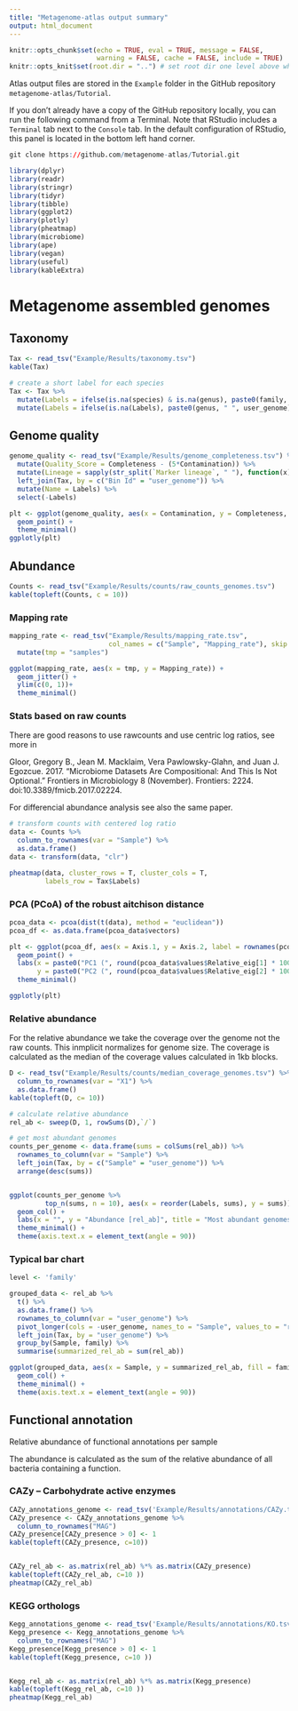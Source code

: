 ```yaml
---
title: "Metagenome-atlas output summary"
output: html_document
---
```


```r
knitr::opts_chunk$set(echo = TRUE, eval = TRUE, message = FALSE,
                      warning = FALSE, cache = FALSE, include = TRUE)
knitr::opts_knit$set(root.dir = "..") # set root dir one level above where Rmd is saved
```

Atlas output files are stored in the `Example` folder in the GitHub repository `metagenome-atlas/Tutorial`.

If you don't already have a copy of the GitHub repository locally, you can run the following command from a Terminal.
Note that RStudio includes a `Terminal` tab next to the `Console` tab.
In the default configuration of RStudio, this panel is located in the bottom left hand corner.

```r
git clone https://github.com/metagenome-atlas/Tutorial.git
```

```r
library(dplyr)
library(readr)
library(stringr)
library(tidyr)
library(tibble)
library(ggplot2)
library(plotly)
library(pheatmap)
library(microbiome)
library(ape)
library(vegan)
library(useful)
library(kableExtra)
```

# Metagenome assembled genomes

## Taxonomy

```r
Tax <- read_tsv("Example/Results/taxonomy.tsv")
kable(Tax)
```

```r
# create a short label for each species
Tax <- Tax %>%
  mutate(Labels = ifelse(is.na(species) & is.na(genus), paste0(family, " ", user_genome), species)) %>%
  mutate(Labels = ifelse(is.na(Labels), paste0(genus, " ", user_genome), Labels))
```

## Genome quality

```r
genome_quality <- read_tsv("Example/Results/genome_completeness.tsv") %>%
  mutate(Quality_Score = Completeness - (5*Contamination)) %>%
  mutate(Lineage = sapply(str_split(`Marker lineage`, " "), function(x) x[1])) %>%
  left_join(Tax, by = c("Bin Id" = "user_genome")) %>%
  mutate(Name = Labels) %>%
  select(-Labels)
```

```r
plt <- ggplot(genome_quality, aes(x = Contamination, y = Completeness, color = phylum)) +
  geom_point() +
  theme_minimal()
ggplotly(plt)
```

## Abundance

```r
Counts <- read_tsv("Example/Results/counts/raw_counts_genomes.tsv")
kable(topleft(Counts, c = 10))
```

### Mapping rate

```r
mapping_rate <- read_tsv("Example/Results/mapping_rate.tsv",
                         col_names = c("Sample", "Mapping_rate"), skip = 1)  %>%
  mutate(tmp = "samples")

ggplot(mapping_rate, aes(x = tmp, y = Mapping_rate)) +
  geom_jitter() +
  ylim(c(0, 1))+
  theme_minimal()
```

### Stats based on raw counts

There are good reasons to use rawcounts and use centric log ratios, see more in

Gloor, Gregory B., Jean M. Macklaim, Vera Pawlowsky-Glahn, and Juan J. Egozcue. 2017. “Microbiome Datasets Are Compositional: And This Is Not Optional.” Frontiers in Microbiology 8 (November). Frontiers: 2224. doi:10.3389/fmicb.2017.02224.


For differencial abundance analysis see also the same paper.

```r
# transform counts with centered log ratio
data <- Counts %>%
  column_to_rownames(var = "Sample") %>%
  as.data.frame()
data <- transform(data, "clr")
```

```r
pheatmap(data, cluster_rows = T, cluster_cols = T,
         labels_row = Tax$Labels)
```

### PCA (PCoA) of the robust aitchison distance

```r
pcoa_data <- pcoa(dist(t(data), method = "euclidean"))
pcoa_df <- as.data.frame(pcoa_data$vectors)

plt <- ggplot(pcoa_df, aes(x = Axis.1, y = Axis.2, label = rownames(pcoa_df))) +
  geom_point() +
  labs(x = paste0("PC1 (", round(pcoa_data$values$Relative_eig[1] * 100, digits = 1), "%)"),
       y = paste0("PC2 (", round(pcoa_data$values$Relative_eig[2] * 100, digits = 1), "%)")) +
  theme_minimal()

ggplotly(plt)
```

### Relative abundance

For the relative abundance we take the coverage over the genome not the raw counts. This inmplicit normalizes for genome size. The coverage is calculated as the median of the coverage values calculated in 1kb blocks.

```r
D <- read_tsv("Example/Results/counts/median_coverage_genomes.tsv") %>%
  column_to_rownames(var = "X1") %>%
  as.data.frame()
kable(topleft(D, c= 10))
```

```r
# calculate relative abundance
rel_ab <- sweep(D, 1, rowSums(D),`/`)
```

```r
# get most abundant genomes
counts_per_genome <- data.frame(sums = colSums(rel_ab)) %>%
  rownames_to_column(var = "Sample") %>%
  left_join(Tax, by = c("Sample" = "user_genome")) %>%
  arrange(desc(sums))


ggplot(counts_per_genome %>%
         top_n(sums, n = 10), aes(x = reorder(Labels, sums), y = sums)) +
  geom_col() +
  labs(x = "", y = "Abundance [rel_ab]", title = "Most abundant genomes") +
  theme_minimal() +
  theme(axis.text.x = element_text(angle = 90))
```

### Typical bar chart

```r
level <- 'family'

grouped_data <- rel_ab %>%
  t() %>%
  as.data.frame() %>%
  rownames_to_column(var = "user_genome") %>%
  pivot_longer(cols = -user_genome, names_to = "Sample", values_to = "rel_ab") %>%
  left_join(Tax, by = "user_genome") %>%
  group_by(Sample, family) %>%
  summarise(summarized_rel_ab = sum(rel_ab))

ggplot(grouped_data, aes(x = Sample, y = summarized_rel_ab, fill = family)) +
  geom_col() +
  theme_minimal() +
  theme(axis.text.x = element_text(angle = 90))
```

## Functional annotation

Relative abundance of functional annotations per sample

The abundance is calculated as the sum of the relative abundance of all bacteria containing a function.

### CAZy -- Carbohydrate active enzymes

```r
CAZy_annotations_genome <- read_tsv('Example/Results/annotations/CAZy.tsv')
CAZy_presence <- CAZy_annotations_genome %>%
  column_to_rownames("MAG")
CAZy_presence[CAZy_presence > 0] <- 1
kable(topleft(CAZy_presence, c=10))


CAZy_rel_ab <- as.matrix(rel_ab) %*% as.matrix(CAZy_presence)
kable(topleft(CAZy_rel_ab, c=10 ))
pheatmap(CAZy_rel_ab)
```

### KEGG orthologs

```r
Kegg_annotations_genome <- read_tsv('Example/Results/annotations/KO.tsv')
Kegg_presence <- Kegg_annotations_genome %>%
  column_to_rownames("MAG")
Kegg_presence[Kegg_presence > 0] <- 1
kable(topleft(Kegg_presence, c=10 ))


Kegg_rel_ab <- as.matrix(rel_ab) %*% as.matrix(Kegg_presence)
kable(topleft(Kegg_rel_ab, c=10 ))
pheatmap(Kegg_rel_ab)
```
